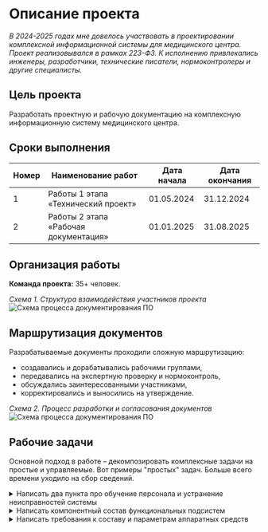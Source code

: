 # Описание проекта

*В 2024-2025 годах мне довелось участвовать в проектировании комплексной информационной системы для медицинского центра. Проект реализовывался в рамках 223-ФЗ. К исполнению привлекались инженеры, разработчики, технические писатели, нормоконтролеры и другие специалисты.*

## Цель проекта

Разработать проектную и рабочую документацию на комплексную информационную систему медицинского центра.

## Сроки выполнения

| Номер | Наименование работ | Дата начала | Дата окончания |
| --- | --- | --- | --- |
| 1 | Работы 1 этапа «Технический проект» | 01.05.2024 | 31.12.2024 |
| 2 | Работы 2 этапа «Рабочая документация» | 01.01.2025 | 31.08.2025 |

## Организация работы

**Команда проекта:** 35+ человек.

*Схема 1. Структура взаимодействия участников проекта*
![Схема процесса документирования ПО](../../../images/diagrams/diagram-004.drawio.png)

## Маршрутизация документов

Разрабатываемые документы проходили сложную маршрутизацию:

- создавались и дорабатывались рабочими группами,
- передавались на экспертную проверку и нормоконтроль, 
- обсуждались заинтересованными участниками, 
- корректировались и выносились на утверждение.

*Схема 2. Процесс разработки и согласования документов*
![Схема процесса документирования ПО](../../../images/diagrams/diagram-005.drawio.png)

## Рабочие задачи

Основной подход в работе – декомпозировать комплексные задачи на простые и управляемые. Вот примеры "простых" задач. Больше всего времени уходило на сбор сведений.

<details>
  <summary> Написать два пункта про обучение персонала и устранение неисправностей системы </summary>

	**2.5. Обучение и квалификация персонала**

	2.5.1. Квалификация персонала, участвующего в поддержании процессов жизненного цикла программного обеспечения, должна соответствовать требованиям профессиональных стандартов. Перечень профстандартов указан в Таблице 2.
	
	Таблица 2. Перечень профстандартов  
	| № п/п | Профессиональный стандарт |
	| ------ | ------ |
	| 1. | Программист, утв. Приказом Минтруда России от 20.07.2022 № 424н |
	| 2. | Системный программист, утв. Приказом Минтруда России от 29.09.2020 № 678н |
	| 3. | Специалист по тестированию в области информационных технологий, утв. Приказом Минтруда России от 02.08.2021 № 531н |
	| 4. | Специалист по технической поддержке информационно-коммуникационных систем, утв. Приказом Минтруда России от 29.09.2020 № 675н |
	| 5. | Технический писатель (специалист по технической документации в области информационных технологий), утв. Приказом Минтруда России от 03.10.2022 № 609н |
	
	2.5.2. Квалификация персонала подтверждается документами об образовании и (или) опытом работы по профилю деятельности. Допускается выполнение одним лицом функций, предусмотренных разными профессиональными областями деятельности, на условиях совместительства.

	2.5.3. Обязательные требования к получению персоналом дополнительного профессионального образования не предъявляются. Рекомендуется периодическое (каждые пять лет) обучение персонала на учебных курсах по профилю деятельности с целью повышения квалификации.

	2.5.4. Для поддержания профессиональных компетенций на конкурентноспособном уровне персоналу рекомендуется следить за изменениями, происходящими в профессиональной области деятельности, изучать новые методы и технологии, участвовать в публичных мероприятиях, проводимых профессиональным сообществом, уметь реализовать доступные новшества в программном продукте для улучшения его технических характеристик по измеримым показателям.

  **2.6. Устранение неисправностей**

	2.6.1. Обязанность по устранению неисправностей программного обеспечения, включая оперативное реагирование на устранение сбойных ситуаций, возлагается на изготовителя. 
	
	2.6.2. При выявлении ошибок функционирования программного обеспечения пользователь должен незамедлительно сообщить об этом изготовителю любым доступным способом связи:
	
	По номеру телефона: +7(ххх)xxx-xx-xx  
	По адресу электронной почты: xxx@xxxxxx
	
	2.6.3. Программное обеспечение распространяется по договору простой (неисключительной) лицензии. Изменения программного кода, поддержание работоспособности системы и ее частей осуществляется персоналом изготовителя. 
	
	2.6.4. Несанкционированное вмешательство пользователя в программный код и алгоритмы работы программного обеспечения воспрещается. В случае возникновения потребности в изменении программного обеспечения пользовать может связаться с изготовителем и запросить адаптировать программный продукт под необходимую задачу.

</details>

<details>
  <summary> Написать компонентный состав функциональных подсистем </summary>

  **КОМПОНЕНТНЫЙ СОСТАВ ФУНКЦИОНАЛЬНЫХ ПОДСИСТЕМ**

	Функциональные подсистемы должны включать следующие технологические компоненты:

	* ИТ-инфраструктура базового уровня
	* Медицинская информационная система (МИС) для обеспечения клинического функционала
	* Административная информационная система для управления бизнес-процессами
	* Система поддержки принятия врачебных решений на основе технологий искусственного интеллекта
	* Научно-исследовательские подсистемы
	* Интеграционный сервис
	* Системы диспетчеризации инженерных комплексов "Умного дома"
	* Подсистемы информационной безопасности

	**СПЕЦИФИКАЦИЯ БАЗОВЫХ СЕРВИСОВ**

	Базовый технологический стек должен содержать следующие компоненты:

	* Средства виртуализации программного обеспечения
	* Серверные и хостовые операционные системы
	* Офисный пакет и вспомогательное ПО
	* Корпоративная почтовая система
	* Файловое хранилище данных
	* Веб-портал клиники с поддержкой внешнего доступа
	* Служба каталогов единого доступа
	* Система видео-конференц-связи

	**СПЕЦИФИКАЦИЯ МЕДИЦИНСКОЙ ИНФОРМАЦИОННОЙ СИСТЕМЫ**

	МИС-инфраструктура должна включать:

	* Медицинскую информационную систему с модулями:
		* Регистрационное ПО
		* Операционный блок
		* Госпитализационное управление
		* Реабилитационный модуль
		* Документооборот
		* Система назначений

	* Интеграционное ПО для взаимодействия с ЕГИСЗ
	* Телемедицинское решение
	* Личный кабинет пользователя
	* ЛИС-интегратор (лабораторная информационная система)
	* РИС-интегратор (радиологическая информационная система)
	* Интерфейс для работы с высокотехнологичным медицинским оборудованием

	**СПЕЦИФИКАЦИЯ АДМИНИСТРАТИВНОЙ ИНФОРМАЦИОННОЙ СИСТЕМЫ**

	Административный технологический стек должен включать:

	* HR-система с модулем НМО
	* Логистическое ПО
	* Бухгалтерская система
	* Бюджетирование
	* CRM-система
	* Маркетинговое ПО
	* Инвентаризационное решение
	* Система закупок с поддержкой КТРУ
	* Складское ПО
	* Корпоративный портал

	**СПЕЦИФИКАЦИЯ ИНТЕЛЛЕКТУАЛЬНЫХ СЕРВИСОВ**

	ИИ-компоненты должны обеспечивать:
	* Анализ временных рядов (ЭКГ, ЭЭГ)
	* Обработку медицинских изображений в формате DICOM (КТ, МРТ)
	* Анализ неструктурированных медицинских данных

	**СПЕЦИФИКАЦИЯ НАУЧНО-ИССЛЕДОВАТЕЛЬСКОГО ФУНКЦИОНАЛА**

	Научно-исследовательские подсистемы должны обеспечивать:
	* Клинические исследования
	* Клинические апробации

	**СПЕЦИФИКАЦИЯ ИНТЕГРАЦИОННОГО СЕРВИСА**

	Интеграционная платформа должна обеспечивать:
	* Межсистемную интеграцию внутри ИТ-инфраструктуры
	* Взаимодействие с внешними системами:
		* ДМС
		* ОМС
		* ПМУ
		* Фонды
		* ЕГИСЗ (включая ВИМИС, ФРНСИ, РЭМД, ИЭМК)

</details>

<details>
  <summary> Написать требования к составу и параметрам аппаратных средств </summary>

  **ТРЕБОВАНИЯ К СОСТАВУ И ПАРАМЕТРАМ АППАРАТНЫХ СРЕДСТВ**

	**Центральный процессор:**
	* Количество ядер: не менее 32
	* Тактовая частота на одно ядро: не менее 1600 МГц
	* Поддержка AVX 2.0

	**Оперативная память (ОЗУ):**
	* Объем: не менее 64 Гб
	* Тактовая частота: не менее 2666 МГц

	**Постоянное запоминающее устройство (ПЗУ):**
	* Количество физических носителей: не менее 2 шт.
	* Объем на один носитель:
		* SSD: не менее 256 Гб
		* HDD: не менее 500 Гб

	**Сетевой адаптер (контроллер):**
	* Пропускная способность: не ниже 100 Мбит/с

	**Графический процессор:**
	* Nvidia TESLA T4
	* или процессор серии RTX или старше с 16 Gb ОЗУ

	**ПРОГРАММНОЕ ОБЕСПЕЧЕНИЕ**

	**Системные требования:**
	* Операционная система: Ubuntu Server 64 bit версии не ниже 18.04 LTS
	* Python версии не ниже 3.7
	* MongoDB версии не ниже 4.0
	* RabbitMQ версии не ниже 3.12.2
	* Tensorflow/Serving версии не ниже 2.12

	**Дополнительные требования:**
	* Доступ к сети Интернет
	* Возможность обмена информацией через Интернет
	* ПО не требует физических носителей
	* Необходимость подключения к системе PACS
	* Поддержка протоколов: DICOM, TCP/IP

	**МИНИМАЛЬНЫЕ ТЕХНИЧЕСКИЕ ХАРАКТЕРИСТИКИ АРМ**

	**Windows**
	* **ОС:** Windows 10
	* **Процессор:** Core i5 2-го поколения (2 ГГц)
	* **Оперативная память:** 4 Гбайт
	* **Свободное место:** 20 Гбайт
	* **Браузеры:**
		* Firefox версии 45
		* Chrome версии 50
		* Opera версии 37
		* Yandex Browser 16.3

	**Linux**
	* **ОС:** Debian, Ubuntu и их производные
	* **Процессор:** Core i5 2-го поколения (2 ГГц)
	* **Оперативная память:** 8 Гбайт
	* **Свободное место:** 25 Гбайт
	* **Браузеры:**
		* Firefox версии 45
		* Chrome версии 50
		* Opera версии 37
		* Yandex Browser 16.3

	**Mac OS**
	* **ОС:** OS X El Capitan 10.11.6
	* **Процессор:** Intel 2.66 ГГц Core 2 Duo C
	* **Оперативная память:** 2 Гбайт
	* **Свободное место:** 20 Гбайт
	* **Браузер:** Safari 9.1

</details>